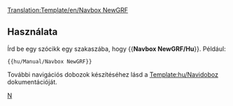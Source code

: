 <noinclude>[[Translation:Template/en/Navbox NewGRF]]</noinclude>{{en/Navbox|navbar = off
|state = off

|name  = NewGRF
|group1 = NewGRF
|list1  = {{en/Nowrap begin}} [[hu/Manual/NewGRF|Általános leírás]] <!--[[NewGRF Documentation]]
                 -->{{en/·w}} [[hu/A NewGRF-ek jellemzői|Jellemzők]] <!--
                 -->{{en/·w}} [[hu/NewGRF-teendők|Teendők listája]] <!--
                 -->{{en/·w}} [[hu/NewGRF-lista|Működő NewGRF-ek listája]] <!--
                 -->{{en/·w}} [[hu/NewGRF-csomagok|NewGRF-csomagok listája]]<!--
                 -->{{en/·w}} [[hu/NewGRF GyIK|GyIK]] {{en/Nowrap end}}
}}
<noinclude>
==Használata==
Írd be egy szócikk egy szakaszába, hogy <nowiki>{{</nowiki>'''Navbox NewGRF/Hu'''<nowiki>}}</nowiki>. Például:
<pre>{{hu/Manual/Navbox NewGRF}}</pre>

További navigációs dobozok készítéséhez lásd a [[Template:hu/Navidoboz]] dokumentációját.
[[Category:hu/Manual/Base Set/Navigáció|N]]
</noinclude>